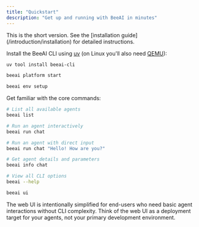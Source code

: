 ```yaml
---
title: "Quickstart"
description: "Get up and running with BeeAI in minutes"
---
```


<Tip>
This is the short version. See the [installation guide](/introduction/installation) for detailed instructions.
</Tip>

<Steps>
<Step title="Install BeeAI">

Install the BeeAI CLI using [uv](https://docs.astral.sh/uv/) (on Linux you'll also need [QEMU](https://www.qemu.org/download/#linux)):

```sh
uv tool install beeai-cli
```

</Step>
<Step title="Start the BeeAI platform">

```sh
beeai platform start
```

</Step>
<Step title="Configure the LLM provider"> 
   
```sh
beeai env setup
```

</Step>
<Step title="Use the CLI">

Get familiar with the core commands:

```sh
# List all available agents
beeai list

# Run an agent interactively
beeai run chat

# Run an agent with direct input
beeai run chat "Hello! How are you?"

# Get agent details and parameters
beeai info chat

# View all CLI options
beeai --help
```

</Step>
<Step title="Launch the web interface">

```sh
beeai ui
```

<Note>
    The web UI is intentionally simplified for end-users who need basic agent interactions without CLI complexity. Think of the web UI as a deployment target for your agents, not your primary development environment.
</Note>

</Step>
</Steps>
